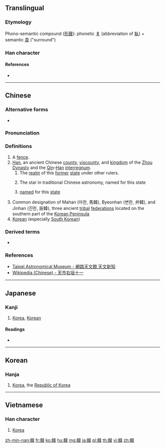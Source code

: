 {{character info/new}}
{{also|韩}}
==Translingual==

===Etymology===
Phono-semantic compound ([[w:Chinese_character_classification#Phono-semantic_compound_characters|形聲]]): phonetic [[𠦝]] (abbreviation of [[倝]]) + semantic [[韋]] ("surround")

===Han character===
{{Han char|rn=178|rad=韋|as=08|sn=17|four=44456|canj=JJDMQ|ids=⿰𠦝韋}}

====References====
* {{Han ref|kx=1394.200|dkj=43159|dj=1909.190|hdz=74506.210|uh=97D3|ud=38867|bh=C1FA|bd=49658}}

----

==Chinese==
{{zh-forms|s=韩}}
{{wikipedia|state of Han}}
{{wikipedia|Zeta Ophiuchi}}
{{wikipedia|Han (surname)}}

===Alternative forms===
* {{zh-l|㙔}}

===Pronunciation===
{{zh-pron
|m=hán,Hán
|ma=y
|c=hon4
|h=pfs=hòn
|md=hàng
|mn=hân
|w=3hhoe
|mc=y
|oc=y
|cat=n,pn
}}

===Definitions===
{{zh-hanzi}}

# A [[fence]].
# [[Han]], an ancient Chinese [[county]], [[viscounty]], and [[kingdom]] of the [[Zhou Dynasty]] and the [[Qin]]&ndash;[[Han]] [[interregnum]].
## The [[realm]] of this [[former]] [[state]] under other rulers.
## {{lb|zh|astronomy}} The star {{w|Zeta Ophiuchi}} in traditional Chinese astronomy, named for this state
## {{surname|lang=zh|dot=,}} [[name]]d for this [[state]]
# Common designation of Mahan (마한, 馬韓), Byeonhan (변한, 弁韓), and Jinhan (진한, 辰韓), three ancient [[tribal]] [[federation]]s located on the southern part of the [[Korean Peninsula]]
# [[Korean]] (especially [[South Korean]])

===Derived terms===
* {{zh-l|韓國}}

===References===
* [http://tamweb.tam.gov.tw/v3/TW/content.asp?mtype=c2&idx=947 Taipei Astronomical Museum - 網路天文館 天文新知]
* [https://zh.wikipedia.org/wiki/%E5%A4%A9%E5%B8%82%E5%8F%B3%E5%9E%A3%E5%8D%81%E4%B8%80 Wikipedia (Chinese) - 天市右垣十一]

----

==Japanese==

===Kanji===
{{ja-kanji|grade=c|rs=韋08}}

# [[Korea]], [[Korean]]

====Readings====
* {{ja-readings|goon=[[がん]] (gan)|kanon=[[かん]] (kan)|kun=[[いげた]] (igeta), [[から]] (kara)}}

----

==Korean==

===Hanja===
{{ko-hanja|hangeul=한|mr=han|y=han|eumhun=한국|ehrv=hanguk|ehmr=hanguk|ehy=hankwuk}}

# [[Korea]], the [[Republic of Korea]]

----

==Vietnamese==

===Han character===
{{vi-hantu|hàn|rs=韋08}}

# [[Korea]]

[[zh-min-nan:韓]]
[[fr:韓]]
[[ko:韓]]
[[hu:韓]]
[[mg:韓]]
[[ja:韓]]
[[pl:韓]]
[[th:韓]]
[[vi:韓]]
[[zh:韓]]